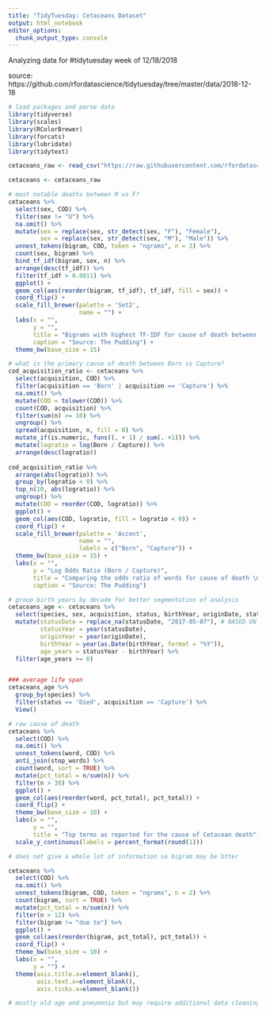 ```yaml
---
title: "TidyTuesday: Cetaceans Dataset"
output: html_notebook
editor_options: 
  chunk_output_type: console
---
```


Analyzing data for #tidytuesday week of 12/18/2018

source: https://github.com/rfordatascience/tidytuesday/tree/master/data/2018-12-18

```r
# load packages and parse data
library(tidyverse)
library(scales)
library(RColorBrewer)
library(forcats)
library(lubridate)
library(tidytext)

cetaceans_raw <- read_csv("https://raw.githubusercontent.com/rfordatascience/tidytuesday/master/data/2018-12-18/allCetaceanData.csv")

cetaceans <- cetaceans_raw
```



```r
# most notable deaths between M vs F?
cetaceans %>% 
  select(sex, COD) %>%
  filter(sex != "U") %>%
  na.omit() %>%
  mutate(sex = replace(sex, str_detect(sex, "F"), "Female"), 
         sex = replace(sex, str_detect(sex, "M"), "Male")) %>%
  unnest_tokens(bigram, COD, token = "ngrams", n = 2) %>%
  count(sex, bigram) %>%
  bind_tf_idf(bigram, sex, n) %>%
  arrange(desc(tf_idf)) %>%
  filter(tf_idf > 0.0011) %>%
  ggplot() +
  geom_col(aes(reorder(bigram, tf_idf), tf_idf, fill = sex)) +
  coord_flip() +
  scale_fill_brewer(palette = 'Set2',
                    name = "") +
  labs(x = "",
       y = "",
       title = "Bigrams with highest TF-IDF for cause of death between Female and Male Cetacean (reported)",
       caption = "Source: The Pudding") +
  theme_bw(base_size = 15) 

```



```r
# what is the primary cause of death between Born vs Capture?
cod_acquisition_ratio <- cetaceans %>%
  select(acquisition, COD) %>%
  filter(acquisition == 'Born' | acquisition == 'Capture') %>%
  na.omit() %>%
  mutate(COD = tolower(COD)) %>%
  count(COD, acquisition) %>%
  filter(sum(n) >= 10) %>%
  ungroup() %>%
  spread(acquisition, n, fill = 0) %>%
  mutate_if(is.numeric, funs((. + 1) / sum(. +1))) %>%
  mutate(logratio = log(Born / Capture)) %>%
  arrange(desc(logratio))
  
cod_acquisition_ratio %>%
  arrange(abs(logratio)) %>%
  group_by(logratio < 0) %>%
  top_n(10, abs(logratio)) %>%
  ungroup() %>%
  mutate(COD = reorder(COD, logratio)) %>%
  ggplot() +
  geom_col(aes(COD, logratio, fill = logratio < 0)) +
  coord_flip() +
  scale_fill_brewer(palette = 'Accent',
                    name = "", 
                    labels = c("Born", "Capture")) +
  theme_bw(base_size = 15) +
  labs(x = "",
       y = "Log Odds Ratio (Born / Capture)",
       title = "Comparing the odds ratio of words for cause of death \n  between Cetacean's captured from the ocean or born in captivity (reported)",
       caption = "Source: The Pudding")

```





```r
# group birth years by decade for better segmentation of analysis
cetaceans_age <- cetaceans %>% 
  select(species, sex, acquisition, status, birthYear, originDate, statusDate) %>% 
  mutate(statusDate = replace_na(statusDate, "2017-05-07"), # BASED ON DATA DICTIONARY
         statusYear = year(statusDate),
         originYear = year(originDate),
         birthYear = year(as.Date(birthYear, format = "%Y")),
         age_years = statusYear - birthYear) %>%
  filter(age_years >= 0)


### average life span
cetaceans_age %>% 
  group_by(species) %>% 
  filter(status == 'Died', acquisition == 'Capture') %>% 
  View()

```




```r
# raw cause of death
cetaceans %>% 
  select(COD) %>%
  na.omit() %>%
  unnest_tokens(word, COD) %>%
  anti_join(stop_words) %>%
  count(word, sort = TRUE) %>%
  mutate(pct_total = n/sum(n)) %>%
  filter(n > 30) %>%
  ggplot() + 
  geom_col(aes(reorder(word, pct_total), pct_total)) +
  coord_flip() +
  theme_bw(base_size = 10) +
  labs(x = "",
       y = "",
       title = "Top terms as reported for the cause of Cetacean death") +
  scale_y_continuous(labels = percent_format(round(1)))

# does not give a whole lot of information so bigram may be btter

cetaceans %>% 
  select(COD) %>%
  na.omit() %>%
  unnest_tokens(bigram, COD, token = "ngrams", n = 2) %>%
  count(bigram, sort = TRUE) %>%
  mutate(pct_total = n/sum(n)) %>%
  filter(n > 12) %>%
  filter(bigram != "due to") %>%
  ggplot() + 
  geom_col(aes(reorder(bigram, pct_total), pct_total)) + 
  coord_flip() + 
  theme_bw(base_size = 10) +
  labs(x = "",
       y = "") +
  theme(axis.title.x=element_blank(),
        axis.text.x=element_blank(),
        axis.ticks.x=element_blank())

# mostly old age and pneumonia but may require additional data cleaning

```

